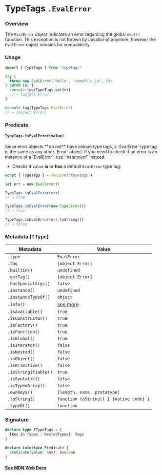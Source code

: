 
# TypeTags `.EvalError`

### Overview

The `EvalError` object indicates an error regarding the global `eval()` function. This exception is not thrown by JavaScript anymore, however the `EvalError` object remains for compatibility.

### Usage

```js
import { TypeTags } from 'typetags'

try {
  throw new EvalError('Hello', 'someFile.js', 10)
} catch (e) {
  console.log(TypeTags.get(e))
  // → [object Error]
}

console.log(TypeTags.EvalError)
// → [object Error]
```

### Predicate

#### `TypeTags.isEvalError(value)`

<Callout type="error" emoji="️🚫">
  Since error objects **do not** have unique type tags, a `EvalError` type tag
  is the same as any other `Error` object. If you need to check if an error is
  an instance of a `EvalError`, use `instanceof` instead.
</Callout>

- Checks if `value` **is** or **has** a default `EvalError` type tag.

```js
const { TypeTags } = require('typetags')

let err = new EvalError()

TypeTags.isEvalError(err)
// → true

TypeTags.isEvalError(new TypeError())
// → true

TypeTags.isEvalError(err.toString())
// → false
```

### Metadata (TType)

| Metadata             | Value                                   |
| -------------------- | --------------------------------------- |
| `.type`              | `EvalError`                             |
| `.tag`               | `[object Error]`                        |
| `.builtin()`         | `undefined`                             |
| `.getTag()`          | `[object Error]`                        |
| `.hasSpecialArgs()`  | `false`                                 |
| `.instance()`        | `undefined`                             |
| `.instanceTypeOf()`  | `object`                                |
| `.info()`            | [see more]()                            |
| `.isAvailable()`     | `true`                                  |
| `.isConstructor()`   | `true`                                  |
| `.isFactory()`       | `true`                                  |
| `.isFunction()`      | `true`                                  |
| `.isGlobal()`        | `true`                                  |
| `.isIterator()`      | `false`                                 |
| `.isNested()`        | `false`                                 |
| `.isObject()`        | `false`                                 |
| `.isPrimitive()`     | `false`                                 |
| `.isStringifiable()` | `true`                                  |
| `.isSyntatic()`      | `false`                                 |
| `.isTypedArray()`    | `false`                                 |
| `.ownKeys()`         | `[length, name, prototype]`             |
| `.toString()`        | `function toString() { [native code] }` |
| `.typeOf()`          | `function`                              |

### Signature

```ts
declare type ITypeTags = {
  [key in Types | NestedTypes]: Tags
}

declare interface Predicate {
  predicate(value: any): boolean
}
```

#### [See MDN Web Docs](https://developer.mozilla.org/en-US/docs/Web/JavaScript/Reference/Global_Objects/EvalError)
